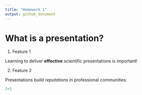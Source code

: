 ```yaml
---
title: "Homework 1"
output: github_document
---
```

# What is a presentation?

1. Feature 1

Learning to deliver **effective** scientific presentations is important! 

2. Feature 2

Presentations build *reputations* in professional communities.

```r
2+2
```



